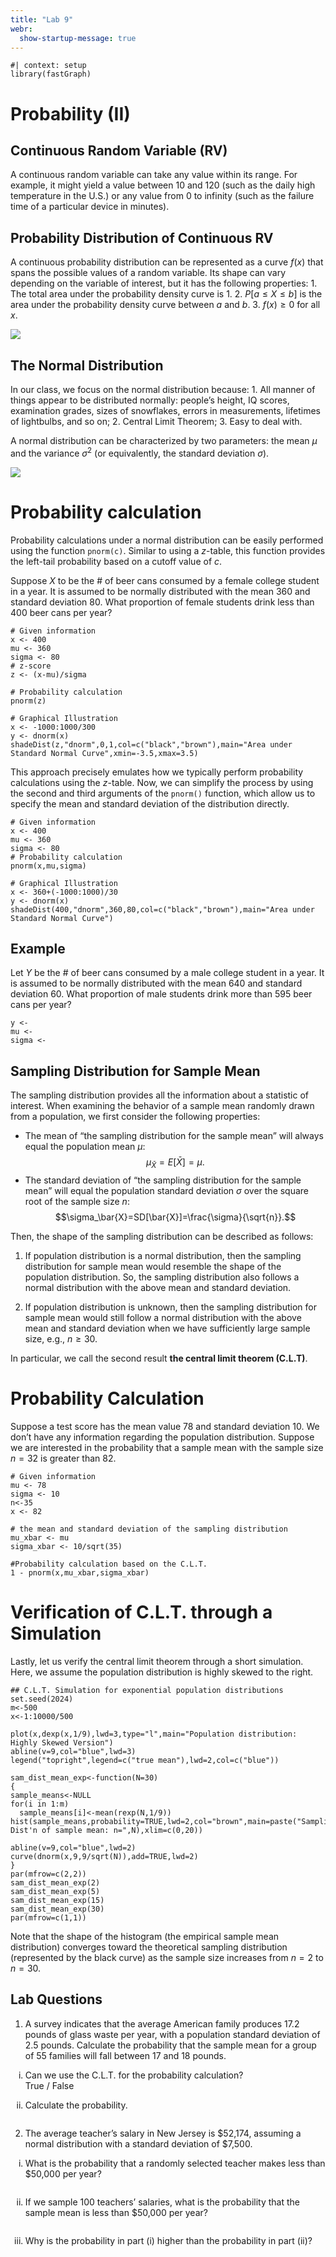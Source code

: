 ```yaml
---
title: "Lab 9"
webr:
  show-startup-message: true
---
```


```webr-r
#| context: setup
library(fastGraph)
```
# Probability (II)

## Continuous Random Variable (RV)

A continuous random variable can take any value within its range. For example, it might yield a value between 10 and 120 (such as the daily high temperature in the U.S.) or any value from 0 to infinity (such as the failure time of a particular device in minutes).

## Probability Distribution of Continuous RV

A continuous probability distribution can be represented as a curve $f(x)$ that spans the possible values of a random variable. Its shape can vary depending on the variable of interest, but it has the following properties:
1. The total area under the probability density curve is 1.
2. $P[ a\le X\le b ]$ is the area under the probability density curve between $a$ and $b$.
3. $f(x)\ge 0$  for all $x$.

![](images/density.png){fig-align="center"}

## The Normal Distribution

In our class, we focus on the normal distribution because:
1. All manner of things appear to be distributed normally: people’s height, IQ scores, examination grades, sizes of snowflakes, errors in measurements, lifetimes of lightbulbs, and so on;
2. Central Limit Theorem;
3. Easy to deal with.

A normal distribution can be characterized by two parameters: the mean $\mu$ and the variance $\sigma^2$ (or equivalently, the standard deviation $\sigma$).

![](images/normal.gif){fig-align="center"}

# Probability calculation

Probability calculations under a normal distribution can be easily performed using the function $\texttt{pnorm(c)}$. Similar to using a $z$-table, this function provides the left-tail probability based on a cutoff value of $c$.

Suppose $X$ to be the # of beer cans consumed by a female college student in a year. It is assumed to be normally distributed with the mean 360 and standard deviation 80. What proportion of female students drink less than 400 beer cans per year? 

```webr-r
# Given information
x <- 400
mu <- 360
sigma <- 80
# z-score
z <- (x-mu)/sigma

# Probability calculation
pnorm(z)

# Graphical Illustration
x <- -1000:1000/300
y <- dnorm(x)
shadeDist(z,"dnorm",0,1,col=c("black","brown"),main="Area under Standard Normal Curve",xmin=-3.5,xmax=3.5)
```

This approach precisely emulates how we typically perform probability calculations using the $z$-table. Now, we can simplify the process by using the second and third arguments of the $\texttt{pnorm()}$ function, which allow us to specify the mean and standard deviation of the distribution directly.

```webr-r
# Given information
x <- 400
mu <- 360
sigma <- 80
# Probability calculation
pnorm(x,mu,sigma)

# Graphical Illustration
x <- 360+(-1000:1000)/30
y <- dnorm(x)
shadeDist(400,"dnorm",360,80,col=c("black","brown"),main="Area under Standard Normal Curve")

```

## Example

Let $Y$ be the # of beer cans consumed by a male college student in a year. It is assumed to be normally distributed with the mean 640 and standard deviation 60. What proportion of male students drink more than 595 beer cans per year? 
```webr-r
y <-
mu <-
sigma <-
```

## Sampling Distribution for Sample Mean

The sampling distribution provides all the information about a statistic of interest. When examining the behavior of a sample mean randomly drawn from a population, we first consider the following properties:

* The mean of "the sampling distribution for the sample mean" will always equal the population mean $\mu$:
$$\mu_\bar{X}=E[\bar{X}]=\mu.$$
* The standard deviation of "the sampling distribution for the sample mean" will equal the population standard deviation $\sigma$ over the square root of the sample size $n$:
$$\sigma_\bar{X}=SD[\bar{X}]=\frac{\sigma}{\sqrt{n}}.$$

Then, the shape of the sampling distribution can be described as follows:

1. If population distribution is a normal distribution, then the sampling distribution for sample mean would resemble the shape of the population distribution. So, the sampling distribution also follows a normal distribution with the above mean and standard deviation.

2. If population distribution is unknown, then the sampling distribution for sample mean would still follow a normal distribution with the above mean and standard deviation when we have sufficiently large sample size, e.g., $n\ge 30$.

In particular, we call the second result **the central limit theorem (C.L.T)**.

# Probability Calculation

Suppose a test score has the mean value 78 and standard deviation 10. We don't have any information regarding the population distribution. Suppose we are interested in the probability that a sample mean with the sample size $n=32$ is greater than 82.
```webr-r
# Given information
mu <- 78
sigma <- 10
n<-35
x <- 82

# the mean and standard deviation of the sampling distribution
mu_xbar <- mu
sigma_xbar <- 10/sqrt(35)

#Probability calculation based on the C.L.T.
1 - pnorm(x,mu_xbar,sigma_xbar)
```




# Verification of C.L.T. through a Simulation 

Lastly, let us verify the central limit theorem through a short simulation. Here, we assume the population distribution is highly skewed to the right. 

```webr-r
## C.L.T. Simulation for exponential population distributions
set.seed(2024)
m<-500
x<-1:10000/500

plot(x,dexp(x,1/9),lwd=3,type="l",main="Population distribution: Highly Skewed Version")
abline(v=9,col="blue",lwd=3)
legend("topright",legend=c("true mean"),lwd=2,col=c("blue"))

sam_dist_mean_exp<-function(N=30)
{
sample_means<-NULL
for(i in 1:m)
  sample_means[i]<-mean(rexp(N,1/9))
hist(sample_means,probability=TRUE,lwd=2,col="brown",main=paste("Sampling Dist'n of sample mean: n=",N),xlim=c(0,20))

abline(v=9,col="blue",lwd=2)
curve(dnorm(x,9,9/sqrt(N)),add=TRUE,lwd=2)
}
par(mfrow=c(2,2))
sam_dist_mean_exp(2)
sam_dist_mean_exp(5)
sam_dist_mean_exp(15)
sam_dist_mean_exp(30)
par(mfrow=c(1,1))
```
Note that the shape of the histogram (the empirical sample mean distribution) converges toward the theoretical sampling distribution (represented by the black curve) as the sample size increases from $n=2$ to $n=30$.


## Lab Questions

1. A survey indicates that the average American family produces 17.2 pounds of glass waste per year, with a population standard deviation of 2.5 pounds. Calculate the probability that the sample mean for a group of 55 families will fall between 17 and 18 pounds.
i. Can we use the C.L.T. for the probability calculation?  
True / False

ii. Calculate the probability.
```webr-r

```

2. The average teacher's salary in New Jersey is \$52,174, assuming a normal distribution with a standard deviation of \$7,500.
i. What is the probability that a randomly selected teacher makes less than \$50,000 per year?
```webr-r

```
ii. If we sample 100 teachers' salaries, what is the probability that the sample mean is less than \$50,000 per year?
```webr-r

```
iii. Why is the probability in part (i) higher than the probability in part (ii)?





